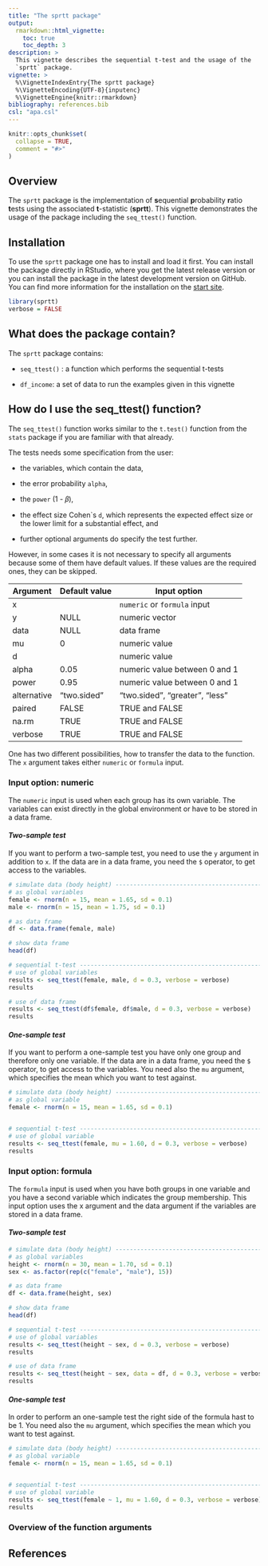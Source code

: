 ```yaml
---
title: "The sprtt package"
output:
  rmarkdown::html_vignette:
    toc: true
    toc_depth: 3
description: >
  This vignette describes the sequential t-test and the usage of the
  `sprtt` package.
vignette: >
  %\VignetteIndexEntry{The sprtt package}
  %\VignetteEncoding{UTF-8}{inputenc}
  %\VignetteEngine{knitr::rmarkdown}
bibliography: references.bib
csl: "apa.csl"
---
```


```r
knitr::opts_chunk$set(
  collapse = TRUE,
  comment = "#>"
)
```

## Overview

The `sprtt` package is the implementation of **s**equential **p**robability **r**atio **t**ests using the associated **t**-statistic (**sprtt**). This vignette demonstrates the usage of the package including the `seq_ttest()` function.

## Installation

To use the `sprtt` package one has to install and load it first. You can install the package directly in RStudio, where you get the latest release version or you can install the package in the latest development version on GitHub. You can find more information for the installation on the [start site](https://meikesteinhilber.github.io/sprtt/).

```r
library(sprtt)
verbose = FALSE
```

## What does the package contain?

The `sprtt` package contains:

-   `seq_ttest()` : a function which performs the sequential t-tests

-   `df_income`: a set of data to run the examples given in this vignette

## How do I use the seq_ttest() function?

The `seq_ttest()` function works similar to the `t.test()` function from the `stats` package if you are familiar with that already.

The tests needs some specification from the user:

-   the variables, which contain the data,

-   the error probability `alpha`,

-   the `power` (1 - 𝛽),

-   the effect size Cohen\`s `d`, which represents the expected effect size or the lower limit for a substantial effect, and

-   further optional arguments do specify the test further.

However, in some cases it is not necessary to specify all arguments because some of them have default values. If these values are the required ones, they can be skipped.

| Argument    | Default value | Input option                   |
|-------------|---------------|--------------------------------|
| x           |               | `numeric` or `formula` input   |
| y           | NULL          | numeric vector                 |
| data        | NULL          | data frame                     |
| mu          | 0             | numeric value                  |
| d           |               | numeric value                  |
| alpha       | 0.05          | numeric value between 0 and 1  |
| power       | 0.95          | numeric value between 0 and 1  |
| alternative | "two.sided"   | "two.sided", "greater", "less" |
| paired      | FALSE         | TRUE and FALSE                 |
| na.rm       | TRUE          | TRUE and FALSE                 |
| verbose     | TRUE          | TRUE and FALSE                 |

One has two different possibilities, how to transfer the data to the function. The `x` argument takes either `numeric` or `formula` input.

### Input option: numeric

The `numeric` input is used when each group has its own variable. The variables can exist directly in the global environment or have to be stored in a data frame.

#### *Two-sample test*

If you want to perform a two-sample test, you need to use the `y` argument in addition to `x`. If the data are in a data frame, you need the `$` operator, to get access to the variables.

```r
# simulate data (body height) -------------------------------------------------
# as global variables
female <- rnorm(n = 15, mean = 1.65, sd = 0.1)
male <- rnorm(n = 15, mean = 1.75, sd = 0.1)

# as data frame
df <- data.frame(female, male)

# show data frame
head(df)

# sequential t-test ------------------------------------------------------------
# use of global variables
results <- seq_ttest(female, male, d = 0.3, verbose = verbose)
results

# use of data frame
results <- seq_ttest(df$female, df$male, d = 0.3, verbose = verbose)
results
```

#### *One-sample test*

If you want to perform a one-sample test you have only one group and therefore only one variable. If the data are in a data frame, you need the `$` operator, to get access to the variables. You need also the `mu` argument, which specifies the mean which you want to test against.

```r
# simulate data (body height) -------------------------------------------------
# as global variable
female <- rnorm(n = 15, mean = 1.65, sd = 0.1)


# sequential t-test ------------------------------------------------------------
# use of global variable
results <- seq_ttest(female, mu = 1.60, d = 0.3, verbose = verbose)
results

```

### Input option: formula

The `formula` input is used when you have both groups in one variable and you have a second variable which indicates the group membership. This input option uses the x argument and the data argument if the variables are stored in a data frame.

#### *Two-sample test*

```r
# simulate data (body height) --------------------------------------------------
# as global variables
height <- rnorm(n = 30, mean = 1.70, sd = 0.1)
sex <- as.factor(rep(c("female", "male"), 15))

# as data frame
df <- data.frame(height, sex)

# show data frame
head(df)

# sequential t-test ------------------------------------------------------------
# use of global variables
results <- seq_ttest(height ~ sex, d = 0.3, verbose = verbose)
results

# use of data frame
results <- seq_ttest(height ~ sex, data = df, d = 0.3, verbose = verbose)
results
```

#### *One-sample test*

In order to perform an one-sample test the right side of the formula hast to be 1. You need also the `mu` argument, which specifies the mean which you want to test against.

```r
# simulate data (body height) -------------------------------------------------
# as global variable
female <- rnorm(n = 15, mean = 1.65, sd = 0.1)


# sequential t-test ------------------------------------------------------------
# use of global variable
results <- seq_ttest(female ~ 1, mu = 1.60, d = 0.3, verbose = verbose)
results
```

### Overview of the function arguments

## References
